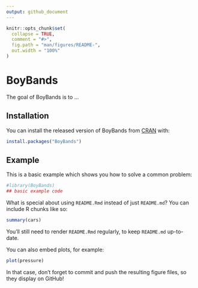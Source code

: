 ```yaml
---
output: github_document
---
```


<!-- README.md is generated from README.Rmd. Please edit that file -->

```r
knitr::opts_chunk$set(
  collapse = TRUE,
  comment = "#>",
  fig.path = "man/figures/README-",
  out.width = "100%"
)
```

# BoyBands

<!-- badges: start -->
<!-- badges: end -->

The goal of BoyBands is to ...

## Installation

You can install the released version of BoyBands from [CRAN](https://CRAN.R-project.org) with:

``` r
install.packages("BoyBands")
```

## Example

This is a basic example which shows you how to solve a common problem:

```r
#library(BoyBands)
## basic example code
```

What is special about using `README.Rmd` instead of just `README.md`? You can include R chunks like so:

```r
summary(cars)
```

You'll still need to render `README.Rmd` regularly, to keep `README.md` up-to-date.

You can also embed plots, for example:

```r
plot(pressure)
```

In that case, don't forget to commit and push the resulting figure files, so they display on GitHub!
